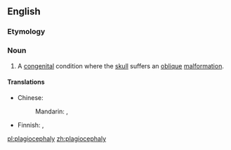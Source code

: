 ==English==
{{wikipedia}}

===Etymology===
{{confix|plagio|cephaly}}

===Noun===
{{en-noun|pl=plagiocephalies}}

# {{context|pathology|lang=en}} A [[congenital]] condition where the [[skull]] suffers an [[oblique]] [[malformation]].

====Translations====
{{trans-top|congenital condition}}
* Chinese:
*: Mandarin: {{t|cmn|斜頭畸形|sc=Hani}}, {{t|cmn|斜头畸形|tr=xiétóu jīxíng|sc=Hani}}
{{trans-mid}}
* Finnish: {{t-|fi|vinokalloisuus}}, {{t-|fi|plagiokefalia}}
{{trans-bottom}}

[[pl:plagiocephaly]]
[[zh:plagiocephaly]]